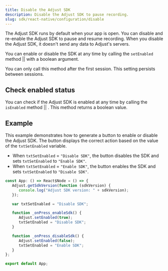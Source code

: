 ```yaml
---
title: Disable the Adjust SDK
description: Disable the Adjust SDK to pause recording.
slug: sdk/react-native/configuration/disable
---
```



The Adjust SDK runs by default when your app is open. You can disable and re-enable the Adjust SDK to pause and resume recording. When you disable the Adjust SDK, it doesn't send any data to Adjust's servers.

You can enable or disable the SDK at any time by calling the <Tooltip>`setEnabled` method || <SetEnabledSig /></Tooltip> with a boolean argument.

<Callout type="important">

You can only call this method after the first session. This setting persists between sessions.

</Callout>

<SetEnabled />

## Check enabled status

You can check if the Adjust SDK is enabled at any time by calling the <Tooltip>`isEnabled` method || <IsEnabledSig /></Tooltip>. This method returns a boolean value.

<IsEnabled />

## Example

This example demonstrates how to generate a button to enable or disable the Adjust SDK. The button displays the correct action based on the value of the `txtSetEnabled` variable.

-  When `txtSetEnabled` = `"Disable SDK"`, the button disables the SDK and sets `txtSetEnabled` to `"Enable SDK"`.
-  When `txtSetEnabled` = `"Enable SDK"`, the button enables the SDK and sets `txtSetEnabled` to `"Disable SDK"`.

```jsx {6,10,15}
const App: () => React$Node = () => {
   Adjust.getSdkVersion(function (sdkVersion) {
      console.log("Adjust SDK version: " + sdkVersion);
   });

   var txtSetEnabled = "Disable SDK";

   function _onPress_enableSdk() {
      Adjust.setEnabled(true);
      txtSetEnabled = "Disable SDK";
   }

   function _onPress_disableSdk() {
      Adjust.setEnabled(false);
      txtSetEnabled = "Enable SDK";
   }
};

export default App;
```
